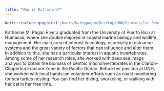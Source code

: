 ```yaml
---
title: "Who is Katherine?"
---
```



```r
knitr::include_graphics("/Users/kathypagan/Desktop/UNH/Courses/1st Semester/Data Sciences/Rdocuments/My_Website/IMG_1111.JPG")
```


Katherine M. Pagán Rivera graduated from the University of Puerto Rico at Humacao, where she double majored in coastal marine biology and wildlife management. Her main area of interest is ecology, especially in estuarine systems and the great variety of factors that can influence and alter them. In addition to this, she has a particular interest in aquatic invertebrates. Among some of her research roles, she worked with deep sea image analysis to obtain the biomass of benthic macroinvertebrates in the Clarion-Clipperton Fracture Zone in the Pacific Ocean. Before her position at UNH, she worked with local hands-on volunteer efforts such as coast monitoring for sea turtles nesting. You can find her diving, snorkeling, or walking with her cat in her free time.

